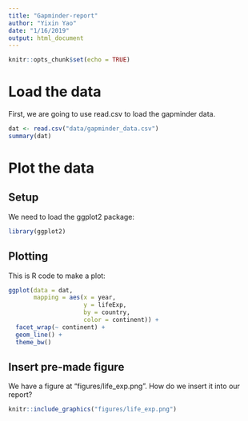 ```yaml
---
title: "Gapminder-report"
author: "Yixin Yao"
date: "1/16/2019"
output: html_document
---
```


```r
knitr::opts_chunk$set(echo = TRUE)
```
# Load the data
First, we are going to use read.csv to load the gapminder data.

```r
dat <- read.csv("data/gapminder_data.csv")
summary(dat)
```

# Plot the data

## Setup
We need to load the ggplot2 package:

```r
library(ggplot2)
```

## Plotting

This is R code to make a plot:
```r
ggplot(data = dat,
       mapping = aes(x = year,
                     y = lifeExp,
                     by = country,
                     color = continent)) +
  facet_wrap(~ continent) + 
  geom_line() +
  theme_bw()
```

## Insert pre-made figure

We have a figure at "figures/life_exp.png". How do we insert it into our report?

```r
knitr::include_graphics("figures/life_exp.png")
```


